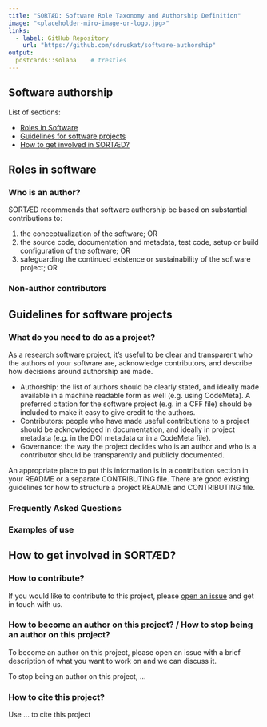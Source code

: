 ```yaml
---
title: "SORTÆD: Software Role Taxonomy and Authorship Definition"
image: "<placeholder-miro-image-or-logo.jpg>"
links:
  - label: GitHub Repository
    url: "https://github.com/sdruskat/software-authorship"
output:
  postcards::solana    # trestles
---
```

 
<!--
This website was created as a [hack day activity for the Collaborations Workshop 2023](https://www.software.ac.uk/cw23/hack-day) with the aim to define guidelines for authorship of software.

This activity is necessary because existing authorship guidelines, e.g., for papers, are not easily transferable to software.

The new guidelines will define:

- The importance of authorship specifically for software, taking into account:
    - The different authorship roles for software
    - Different contribution roles
    - The dynamic nature of software development, and different versions of what is perceived to be the “same thing”
- Who is a software author, specifically:
    - What criteria are for software authorship
    - How these criteria can be applied (giving examples)
- Who is a non-author contributor,
    - including example roles of contributors (eg raising bug issues, fixing typos)
    - including guidelines for how to identify when an contributor has transitioned to author, and when an author stops being an author
- When and how authors and contributors should be credited

This activity focuses on authorship of software (“the software itself”). It does not discuss specifics of authorship for related outputs (software papers, papers about software, etc.).
-->

## Software authorship

List of sections:

- [Roles in Software](#roles)
- [Guidelines for software projects](#guidelines)
- [How to get involved in SORTÆD?](#get-involved)

## Roles in software {#roles}

### Who is an author?

SORTÆD recommends that software authorship be based on substantial contributions to:

1. the conceptualization of the software; OR
2. the source code, documentation and metadata, test code, setup or build configuration of the software; OR
3. safeguarding the continued existence or sustainability of the software project; OR <!-- E.g., project manager, community manager -->

### Non-author contributors

## Guidelines for software projects {#guidelines}
<!--
This section provides guidance for software projects looking to understand how to acknowledge authorship and contributors to their project
-->
### What do you need to do as a project? {#need}

As a research software project, it's useful to be clear and transparent who the authors of your software are, acknowledge contributors, and describe how decisions around authorship are made. 

- Authorship: the list of authors should be clearly stated, and ideally made available in a machine readable form as well (e.g. using CodeMeta). A preferred citation for the software project (e.g. in a CFF file) should be included to make it easy to give credit to the authors.  
- Contributors: people who have made useful contributions to a project should be acknowledged in documentation, and ideally in project metadata (e.g. in the DOI metadata or in a CodeMeta file).
- Governance: the way the project decides who is an author and who is a contributor should be transparently and publicly documented.

An appropriate place to put this information is in a contribution section in your README or a separate CONTRIBUTING file. There are good existing guidelines for how to structure a project README and CONTRIBUTING file.

### Frequently Asked Questions {#faq}

### Examples of use {#examples}

## How to get involved in SORTÆD? {#get-involved}

### How to contribute? {#contribute}

If you would like to contribute to this project, please [open an issue](https://github.com/sdruskat/software-authorship/issues) and get in touch with us.

### How to become an author on this project? / How to stop being an author on this project? {#author}

To become an author on this project, please open an issue with a brief description of what you want to work on and we can discuss it. 

To stop being an author on this project, ...

### How to cite this project? {#cite}

Use ... to cite this project